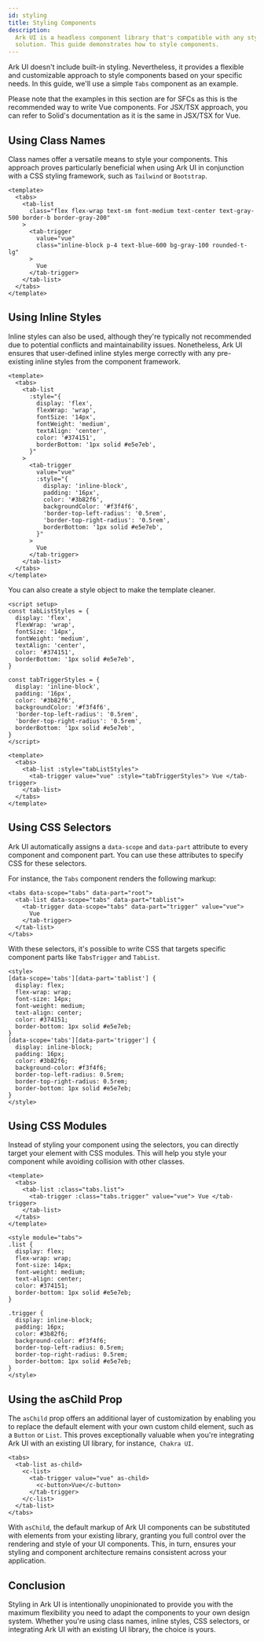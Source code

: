```yaml
---
id: styling
title: Styling Components
description:
  Ark UI is a headless component library that's compatible with any styling
  solution. This guide demonstrates how to style components.
---
```


Ark UI doesn't include built-in styling. Nevertheless, it provides a flexible
and customizable approach to style components based on your specific needs. In
this guide, we'll use a simple `Tabs` component as an example.

Please note that the examples in this section are for SFCs as this is the
recommended way to write Vue components. For JSX/TSX approach, you can refer to
Solid's documentation as it is the same in JSX/TSX for Vue.

## Using Class Names

Class names offer a versatile means to style your components. This approach
proves particularly beneficial when using Ark UI in conjunction with a CSS
styling framework, such as `Tailwind` or `Bootstrap`.

```vue
<template>
  <tabs>
    <tab-list
      class="flex flex-wrap text-sm font-medium text-center text-gray-500 border-b border-gray-200"
    >
      <tab-trigger
        value="vue"
        class="inline-block p-4 text-blue-600 bg-gray-100 rounded-t-lg"
      >
        Vue
      </tab-trigger>
    </tab-list>
  </tabs>
</template>
```

## Using Inline Styles

Inline styles can also be used, although they're typically not recommended due
to potential conflicts and maintainability issues. Nonetheless, Ark UI ensures
that user-defined inline styles merge correctly with any pre-existing inline
styles from the component framework.

```vue
<template>
  <tabs>
    <tab-list
      :style="{
        display: 'flex',
        flexWrap: 'wrap',
        fontSize: '14px',
        fontWeight: 'medium',
        textAlign: 'center',
        color: '#374151',
        borderBottom: '1px solid #e5e7eb',
      }"
    >
      <tab-trigger
        value="vue"
        :style="{
          display: 'inline-block',
          padding: '16px',
          color: '#3b82f6',
          backgroundColor: '#f3f4f6',
          'border-top-left-radius': '0.5rem',
          'border-top-right-radius': '0.5rem',
          borderBottom: '1px solid #e5e7eb',
        }"
      >
        Vue
      </tab-trigger>
    </tab-list>
  </tabs>
</template>
```

You can also create a style object to make the template cleaner.

```vue
<script setup>
const tabListStyles = {
  display: 'flex',
  flexWrap: 'wrap',
  fontSize: '14px',
  fontWeight: 'medium',
  textAlign: 'center',
  color: '#374151',
  borderBottom: '1px solid #e5e7eb',
}

const tabTriggerStyles = {
  display: 'inline-block',
  padding: '16px',
  color: '#3b82f6',
  backgroundColor: '#f3f4f6',
  'border-top-left-radius': '0.5rem',
  'border-top-right-radius': '0.5rem',
  borderBottom: '1px solid #e5e7eb',
}
</script>

<template>
  <tabs>
    <tab-list :style="tabListStyles">
      <tab-trigger value="vue" :style="tabTriggerStyles"> Vue </tab-trigger>
    </tab-list>
  </tabs>
</template>
```

## Using CSS Selectors

Ark UI automatically assigns a `data-scope` and `data-part` attribute to every
component and component part. You can use these attributes to specify CSS for
these selectors.

For instance, the `Tabs` component renders the following markup:

```vue
<tabs data-scope="tabs" data-part="root">
  <tab-list data-scope="tabs" data-part="tablist">
    <tab-trigger data-scope="tabs" data-part="trigger" value="vue">
      Vue
    </tab-trigger>
  </tab-list>
</tabs>
```

With these selectors, it's possible to write CSS that targets specific component
parts like `TabsTrigger` and `TabList`.

```vue
<style>
[data-scope='tabs'][data-part='tablist'] {
  display: flex;
  flex-wrap: wrap;
  font-size: 14px;
  font-weight: medium;
  text-align: center;
  color: #374151;
  border-bottom: 1px solid #e5e7eb;
}
[data-scope='tabs'][data-part='trigger'] {
  display: inline-block;
  padding: 16px;
  color: #3b82f6;
  background-color: #f3f4f6;
  border-top-left-radius: 0.5rem;
  border-top-right-radius: 0.5rem;
  border-bottom: 1px solid #e5e7eb;
}
</style>
```

## Using CSS Modules

Instead of styling your component using the selectors, you can directly target
your element with CSS modules. This will help you style your component while
avoiding collision with other classes.

```vue
<template>
  <tabs>
    <tab-list :class="tabs.list">
      <tab-trigger :class="tabs.trigger" value="vue"> Vue </tab-trigger>
    </tab-list>
  </tabs>
</template>

<style module="tabs">
.list {
  display: flex;
  flex-wrap: wrap;
  font-size: 14px;
  font-weight: medium;
  text-align: center;
  color: #374151;
  border-bottom: 1px solid #e5e7eb;
}

.trigger {
  display: inline-block;
  padding: 16px;
  color: #3b82f6;
  background-color: #f3f4f6;
  border-top-left-radius: 0.5rem;
  border-top-right-radius: 0.5rem;
  border-bottom: 1px solid #e5e7eb;
}
</style>
```

## Using the asChild Prop

The `asChild` prop offers an additional layer of customization by enabling you
to replace the default element with your own custom child element, such as a
`Button` or `List`. This proves exceptionally valuable when you're integrating
Ark UI with an existing UI library, for instance,` Chakra UI`.

```vue
<tabs>
  <tab-list as-child>
    <c-list>
      <tab-trigger value="vue" as-child>
        <c-button>Vue</c-button>
      </tab-trigger>
    </c-list>
  </tab-list>
</tabs>
```

With `asChild`, the default markup of Ark UI components can be substituted with
elements from your existing library, granting you full control over the
rendering and style of your UI components. This, in turn, ensures your styling
and component architecture remains consistent across your application.

## Conclusion

Styling in Ark UI is intentionally unopinionated to provide you with the maximum
flexibility you need to adapt the components to your own design system. Whether
you're using class names, inline styles, CSS selectors, or integrating Ark UI
with an existing UI library, the choice is yours.
